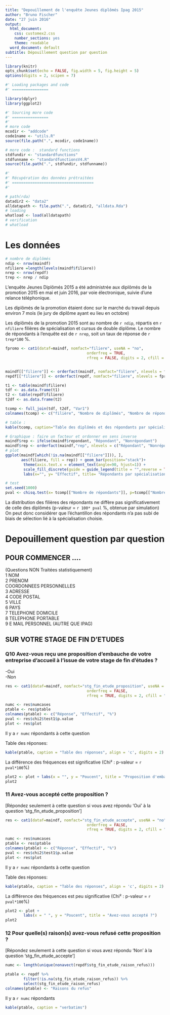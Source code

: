 ```yaml
---
title: "Depouillement de l'enquête Jeunes diplômés Ipag 2015"
author: "Bruno Fischer"
date: "27 juin 2016"
output:
  html_document:
    css: customex2.css
    number_sections: yes
    theme: readable
  word_document: default
subtitle: Dépouillement question par question
---
```



```r
library(knitr)
opts_chunk$set(echo = FALSE, fig.width = 5, fig.height = 5)
options(digits = 2, scipen = 7)
```


```r
#' Loading packages and code
#' ================

library(dplyr)
library(ggplot2)

#' Sourcing more code
#' ================
#'
# more code
mcodir <- "addcode"
code1name <- "utils.R"
source(file.path(".", mcodir, code1name))

# more code :  standard functions
stdfundir <- "standardfunctions"
stdfunname <- "standardfunctionsV4.R"
source(file.path(".", stdfundir, stdfunname))

```


```r
#'
#' Récupération des données prétraitées
#' ====================================
#'

# path(rda)
datadir2 <- "data2"
alldatapath <- file.path(".", datadir2, "alldata.Rda")
# loading
whatload <- load(alldatapath)
# verification
# whatload
```


Les données
===========

```r
# nombre de diplômés 
ndip <- nrow(maindf)
nfiliere =length(levels(maindf$filiere)) 
nrep <- nrow(repdf)
trep <- nrep / ndip

```

L'enquête Jeunes Diplômés 2015 a été administrée aux diplômés de la promotion 2015 en mai et juin 2016, par voie électronique, suivie d'une relance téléphonique.

Les diplômés de la promotion étaient donc sur le marché du travail depuis environ 7 mois (le jury de diplôme ayant eu lieu en octobre)

Les diplômés de la promotion 2015 sont au nombre de `r ndip`, répartis en `r nfiliere` filières de spécialisation et cursus de double diplôme.
Le nombre de répondants à l'enquête est de `r nrep`, soit un taux de réponse de `r trep*100` %.

```r
fpromo <- cat1(dataf=maindf, nomfact="filiere", useNA = "no",
                                    orderfreq = TRUE,
                                    rfreq = FALSE, digits = 2, cfill = "steelblue")


maindf[["filiere"]] <- orderfact(maindf, nomfact="filiere", nlevels = fpromo$levels)
repdf[["filiere"]] <- orderfact(repdf, nomfact="filiere", nlevels = fpromo$levels)

t1 <- table(maindf$filiere)
tdf <- as.data.frame(t1)
t2 <- table(repdf$filiere)
t2df <- as.data.frame(t2)

tcomp <- full_join(tdf, t2df, "Var1")
colnames(tcomp) <- c("filière", "Nombre de diplômés", "Nombre de répondants")

# table :
kable(tcomp, caption="Table des diplômés et des répondants par spécialisation")

# Graphique : faire un facteur et ordonner en sens inverse
maindf$rep <- ifelse(maindf$repondant, "Répondant", "Nonrépondant")
maindf$rep <- orderfact(maindf,"rep", nlevels = c("Répondant", "Nonrépondant"))
# plot
ggplot(maindf[which(!is.na(maindf[["filiere"]])), ], 
       aes(filiere, fill = rep)) + geom_bar(position="stack")+
        theme(axis.text.x = element_text(angle=90, hjust=1)) +
        scale_fill_discrete(guide = guide_legend(title = "",reverse = TRUE))+
        labs(x="", y= "Effectif", title= "Répondants par spécialisation" )

# test
set.seed(1000)
pval <- chisq.test(x= tcomp[["Nombre de répondants"]], p=tcomp[["Nombre de diplômés"]], rescale.p = TRUE, simulate.p.value = TRUE)$p.value

```

La distribution des filières des répondants ne diffère pas significativement de celle des diplômés (p-valeur = `r 100* pval` %, obtenue par simulation)
On peut donc considérer que l'échantillon des répondants n'a pas subi de biais de sélection lié à la spécialisation choisie.




Depouillement question par question
====================================


POUR COMMENCER ....
-------------------
 
 (Questions NON Traitées statistiquement)\
 1 NOM\
 2 PRENOM\
 COORDONNEES PERSONNELLES\
 3 ADRESSE\
 4 CODE POSTAL\
 5 VILLE\
 6 PAYS\
 7 TELEPHONE DOMICILE\
 8 TELEPHONE PORTABLE\
 9 E MAIL PERSONNEL (AUTRE QUE IPAG)\


SUR VOTRE STAGE DE FIN D'ETUDES
-------------------------------

### Q10 Avez-vous reçu une proposition d’embauche de votre entreprise d'accueil à l’issue de votre stage de fin d'études ?{-}
-Oui\
-Non\

```r
res <- cat1(dataf=maindf, nomfact="stg_fin_etude_proposition", useNA = "no",
                                    orderfreq = FALSE,
                                    rfreq = TRUE, digits = 2, cfill = "steelblue")

numc <- res$numcases
ptable <- res$ptable
colnames(ptable) <- c("Réponse", "Effectif", "%")
pval <- res$chi2$test1$p.value
plot <- res$plot
```

Il y a `r numc` répondants à cette question

Table des réponses:  

```r

kable(ptable, caption = "Table des réponses", align = 'c', digits = 2)
```

La différence des fréquences est significative (Chi² : p-valeur = `r pval*100`%)

```r
plot2 <- plot + labs(x = "", y = "Poucent", title = "Proposition d'embauche en fin de stage ?")
plot2

```

### 11 Avez-vous accepté cette proposition ? {-}
[Répondez seulement à cette question si vous avez répondu 'Oui' à la question 'stg_fin_etude_proposition']

```r
res <- cat1(dataf=maindf, nomfact="stg_fin_etude_accepte", useNA = "no",
                                    orderfreq = FALSE,
                                    rfreq = TRUE, digits = 2, cfill = "steelblue")

numc <- res$numcases
ptable <- res$ptable
colnames(ptable) <- c("Réponse", "Effectif", "%")
pval <- res$chi2$test1$p.value
plot <- res$plot
```

Il y a `r numc` répondants à cette question

Table des réponses:  

```r

kable(ptable, caption = "Table des réponses", align = 'c', digits = 2)
```

La différence des fréquences est peu significative (Chi² : p-valeur = `r pval*100`%)

```r
plot2 <- plot + 
        labs(x = " ", y = "Poucent", title = "Avez-vous accepté ?")
plot2

```

### 12 Pour quelle(s) raison(s) avez-vous refusé cette proposition ? 
[Répondez seulement à cette question si vous avez répondu 'Non' à la question 'stg_fin_etude_accepte']

```r
numc <- length(unique(nonavect(repdf$stg_fin_etude_raison_refus)))

ptable <- repdf %>%
        filter(!is.na(stg_fin_etude_raison_refus)) %>%
        select(stg_fin_etude_raison_refus)
colnames(ptable) <- "Raisons du refus"
```
Il y a `r numc` répondants

```r
kable(ptable, caption = "verbatims")
```


